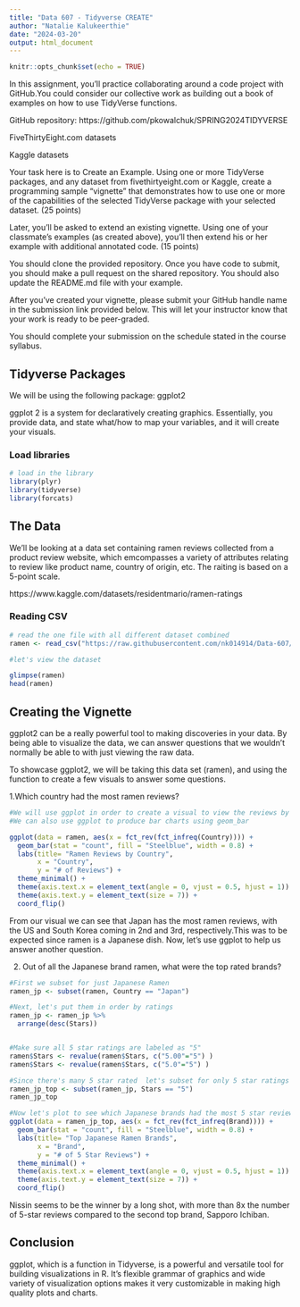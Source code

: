 ---
title: "Data 607 - Tidyverse CREATE"
author: "Natalie Kalukeerthie"
date: "2024-03-20"
output: html_document
---

```{r setup, include=FALSE}
knitr::opts_chunk$set(echo = TRUE)
```


In this assignment, you’ll practice collaborating around a code project with GitHub.You could consider our collective work as building out a book of examples on how to use TidyVerse functions.

GitHub repository: https://github.com/pkowalchuk/SPRING2024TIDYVERSE

FiveThirtyEight.com datasets

Kaggle datasets

Your task here is to Create an Example.  Using one or more TidyVerse packages, and any dataset from fivethirtyeight.com or Kaggle, create a programming sample “vignette” that demonstrates how to use one or more of the capabilities of the selected TidyVerse package with your selected dataset. (25 points)

Later, you'll be asked to extend an existing vignette.  Using one of your classmate’s examples (as created above), you'll then extend his or her example with additional annotated code. (15 points)

You should clone the provided repository.  Once you have code to submit, you should make a pull request on the shared repository.  You should also update the README.md file with your example.

After you’ve created your vignette, please submit your GitHub handle name in the submission link provided below. This will let your instructor know that your work is ready to be peer-graded.

You should complete your submission on the schedule stated in the course syllabus.


## Tidyverse Packages
We will be using the following package: ggplot2

ggplot 2 is a system for declaratively creating graphics. Essentially, you provide data, and state what/how to map your variables, and it will create your visuals.

### Load libraries
```{r load-library}
# load in the library
library(plyr)
library(tidyverse)
library(forcats)
```

## The Data

We'll be looking at a data set containing ramen reviews collected from a product review website, which emcompasses a variety of attributes relating to review like product name, country of origin, etc. The raiting is based on a 5-point scale.

https://www.kaggle.com/datasets/residentmario/ramen-ratings

### Reading CSV

```{r read-csv-file}
# read the one file with all different dataset combined
ramen <- read_csv("https://raw.githubusercontent.com/nk014914/Data-607/main/ramen-ratings.csv")

#let's view the dataset

glimpse(ramen)
head(ramen)

```


## Creating the Vignette 

ggplot2 can be a really powerful tool to making discoveries in your data. By being able to visualize the data, we can answer questions that we wouldn't normally be able to with just viewing the raw data.

To showcase ggplot2, we will be taking this data set (ramen), and using the function to create a few visuals to answer some questions.

1.Which country had the most ramen reviews?
```{r country}
#We will use ggplot in order to create a visual to view the reviews by country
#We can also use ggplot to produce bar charts using geom_bar

ggplot(data = ramen, aes(x = fct_rev(fct_infreq(Country)))) +
  geom_bar(stat = "count", fill = "Steelblue", width = 0.8) + 
  labs(title= "Ramen Reviews by Country",
       x = "Country",
       y = "# of Reviews") +
  theme_minimal() +
  theme(axis.text.x = element_text(angle = 0, vjust = 0.5, hjust = 1)) +
  theme(axis.text.y = element_text(size = 7)) +
  coord_flip()
```

From our visual we can see that Japan has the most ramen reviews, with the US and South Korea coming in 2nd and 3rd, respectively.This was to be expected since ramen is a Japanese dish. Now, let's use ggplot to help us answer another question.

2. Out of all the Japanese brand ramen, what were the top rated brands?

```{r top japanese brands}
#First we subset for just Japanese Ramen
ramen_jp <- subset(ramen, Country == "Japan")

#Next, let's put them in order by ratings
ramen_jp <- ramen_jp %>%
  arrange(desc(Stars))


#Make sure all 5 star ratings are labeled as "5"
ramen$Stars <- revalue(ramen$Stars, c("5.00"="5") )
ramen$Stars <- revalue(ramen$Stars, c("5.0"="5") )

#Since there's many 5 star rated  let's subset for only 5 star ratings
ramen_jp_top <- subset(ramen_jp, Stars == "5")
ramen_jp_top
```

```{r top japanese brands ggplot}
#Now let's plot to see which Japanese brands had the most 5 star reviews
ggplot(data = ramen_jp_top, aes(x = fct_rev(fct_infreq(Brand)))) +
  geom_bar(stat = "count", fill = "Steelblue", width = 0.8) + 
  labs(title= "Top Japanese Ramen Brands",
       x = "Brand",
       y = "# of 5 Star Reviews") +
  theme_minimal() +
  theme(axis.text.x = element_text(angle = 0, vjust = 0.5, hjust = 1)) +
  theme(axis.text.y = element_text(size = 7)) +
  coord_flip()
```

Nissin seems to be the winner by a long shot, with more than 8x the number of 5-star reviews compared to the second top brand, Sapporo Ichiban. 

## Conclusion

ggplot, which is a function in Tidyverse, is a powerful and versatile tool for building visualizations in R. It's flexible grammar of graphics and wide variety of visualization options makes it very customizable in making high quality plots and charts.